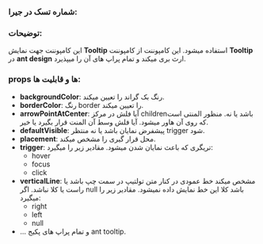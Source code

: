 
<Meta title="COMPONENTS/Atoms/Tooltip/Docs" />

### شماره تسک در جیرا:

### توضیحات:
این کامپوننت جهت نمایش **Tooltip**  استفاده میشود. این کامپوننت از کامپوننت **Tooltip** در **ant design** ارث بری میکند و تمام پراپ های آن را میپذیرد.

### props ها و قابلیت ها:

- **backgroundColor**: رنگ بک گراند را تعیین میکند.
- **borderColor**: رنگ border را تعیین میکند.
- **arrowPointAtCenter**: آیا فلش در مرکز childrenباشد یا نه. منظور المنتی است که روی آن هاور میشود. آیا فلش وسط آن المنت قرار بگیرد یا خیر.
- **defaultVisible**: پیشفرض نمایان باشد یا نه منتظر trigger شود.
- **placement**: محل قرار گیری را مشخص میکند.
- **trigger**: تریگری که باعث نمایان شدن میشود. مقادیر زیر را میگیرد:
  - hover
  - focus
  - click
- **verticalLine**: مشخص میکند خط عمودی در کنار متن تولتیپ در سمت چپ باشد یا راست یا کلا نباشد. اگر null باشد کلا این خط نمایش داده نمیشود. مقادیر زیر را میگیرد:
  - right
  - left
  - null
- ... و تمام پراپ های پکیج ant tooltip.
